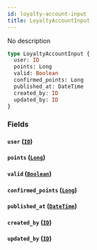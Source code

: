 ```yaml
---
id: loyalty-account-input
title: LoyaltyAccountInput
---
```


No description

```graphql
type LoyaltyAccountInput {
  user: ID
  points: Long
  valid: Boolean
  confirmed_points: Long
  published_at: DateTime
  created_by: ID
  updated_by: ID
}
```

### Fields

#### `user` ([`ID`](/v1/scalars/id))

#### `points` ([`Long`](/v1/scalars/long))

#### `valid` ([`Boolean`](/v1/scalars/boolean))

#### `confirmed_points` ([`Long`](/v1/scalars/long))

#### `published_at` ([`DateTime`](/v1/scalars/date-time))

#### `created_by` ([`ID`](/v1/scalars/id))

#### `updated_by` ([`ID`](/v1/scalars/id))
